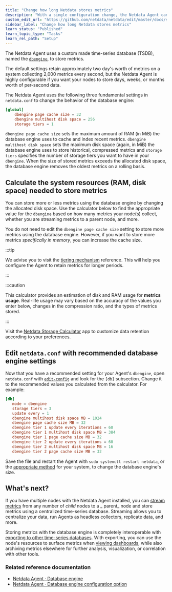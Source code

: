 ```yaml
---
title: "Change how long Netdata stores metrics"
description: "With a single configuration change, the Netdata Agent can store days, weeks, or months of metrics at its famous per-second granularity."
custom_edit_url: "https://github.com/netdata/netdata/edit/master/docs/store/change-metrics-storage.md"
sidebar_label: "Change how long Netdata stores metrics"
learn_status: "Published"
learn_topic_type: "Tasks"
learn_rel_path: "Setup"
---
```



The Netdata Agent uses a custom made time-series database (TSDB), named the [`dbengine`](/docs/nightly/concepts/database-engine), to store metrics.

The default settings retain approximately two day's worth of metrics on a system collecting 2,000 metrics every second,
but the Netdata Agent is highly configurable if you want your nodes to store days, weeks, or months worth of per-second
data.

The Netdata Agent uses the following three fundamental settings in `netdata.conf` to change the behavior of the database engine:

```conf
[global]
    dbengine page cache size = 32
    dbengine multihost disk space = 256
    storage tiers = 1
```

`dbengine page cache size` sets the maximum amount of RAM (in MiB) the database engine uses to cache and index recent
metrics.
`dbengine multihost disk space` sets the maximum disk space (again, in MiB) the database engine uses to store
historical, compressed metrics and `storage tiers` specifies the number of storage tiers you want to have in
your `dbengine`. When the size of stored metrics exceeds the allocated disk space, the database engine removes the
oldest metrics on a rolling basis.

## Calculate the system resources (RAM, disk space) needed to store metrics

You can store more or less metrics using the database engine by changing the allocated disk space. Use the calculator
below to find the appropriate value for the `dbengine` based on how many metrics your node(s) collect, whether you are
streaming metrics to a parent node, and more.

You do not need to edit the `dbengine page cache size` setting to store more metrics using the database engine. However,
if you want to store more metrics _specifically in memory_, you can increase the cache size.

:::tip

We advise you to visit the [tiering mechanism](/docs/nightly/concepts/database-engine#tiering) reference. This will help you
configure the Agent to retain metrics for longer periods.

:::

:::caution

This calculator provides an estimation of disk and RAM usage for **metrics usage**. Real-life usage may vary based on
the accuracy of the values you enter below, changes in the compression ratio, and the types of metrics stored.

:::

Visit the [Netdata Storage Calculator](https://netdata-storage-calculator.herokuapp.com/) app to customize 
data retention according to your preferences.

## Edit `netdata.conf` with recommended database engine settings

Now that you have a recommended setting for your Agent's `dbengine`, open `netdata.conf` with
[`edit-config`](/docs/nightly/concepts/configure-the-netdata-agent#use-edit-config-to-edit-configuration-files) and look for the `[db]`
subsection. Change it to the recommended values you calculated from the calculator. For example:

```conf
[db]
   mode = dbengine
   storage tiers = 3
   update every = 1
   dbengine multihost disk space MB = 1024
   dbengine page cache size MB = 32
   dbengine tier 1 update every iterations = 60
   dbengine tier 1 multihost disk space MB = 384
   dbengine tier 1 page cache size MB = 32
   dbengine tier 2 update every iterations = 60
   dbengine tier 2 multihost disk space MB = 16
   dbengine tier 2 page cache size MB = 32
```

Save the file and restart the Agent with `sudo systemctl restart netdata`, or
the [appropriate method](/docs/nightly/operations/start-stop-or-restart-the-netdata-agent) for your system, to change the database engine's size.

## What's next?

If you have multiple nodes with the Netdata Agent installed, you
can [stream metrics](/docs/nightly/concepts/how-metrics-streaming-works) from any number of _child_ nodes to a _
parent_ node and store metrics using a centralized time-series database. Streaming allows you to centralize your data,
run Agents as headless collectors, replicate data, and more.

Storing metrics with the database engine is completely interoperable
with [exporting to other time-series databases](/docs/nightly/concepts/export-metrics-to-external-time-series-databases). With exporting, you can use the
node's resources to surface metrics when [viewing dashboards](https://github.com/netdata/netdata/blob/master/docs/visualize/interact-dashboards-charts.md), while also
archiving metrics elsewhere for further analysis, visualization, or correlation with other tools.

### Related reference documentation

- [Netdata Agent · Database engine](/docs/nightly/concepts/database-engine)
- [Netdata Agent · Database engine configuration option](/docs/nightly/references/configuration/daemon#[db]-section-options)



